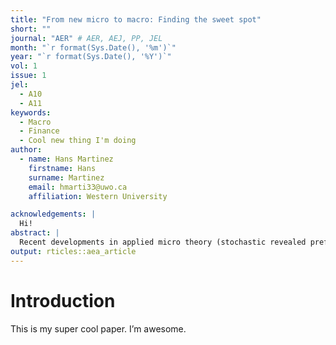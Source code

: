 ```yaml
---
title: "From new micro to macro: Finding the sweet spot"
short: ""
journal: "AER" # AER, AEJ, PP, JEL
month: "`r format(Sys.Date(), '%m')`"
year: "`r format(Sys.Date(), '%Y')`"
vol: 1
issue: 1
jel:
  - A10
  - A11
keywords:
  - Macro
  - Finance
  - Cool new thing I'm doing
author:
  - name: Hans Martinez
    firstname: Hans
    surname: Martinez
    email: hmarti33@uwo.ca
    affiliation: Western University 

acknowledgements: |
  Hi!
abstract: |
  Recent developments in applied micro theory (stochastic revealed preferences) can test rationality non-parametrically and allow for full heterogeneity in utility functions. In doing so, however, they have to abandon the hope of recovering the distributions of agents and thus can’t be used in applied macro settings. We show how to recover the agents’ distribution by imposing minimal assumptions. We then apply this method to a simple general equilibrium setting in which agents differ in their risk aversion and have access to a set of assets with different risks and yields. We then test the implications in the data and find that the agent’s heterogeneity accounts significantly for risk premia. 
output: rticles::aea_article
---
```


# Introduction {-}

This is my super cool paper. I'm awesome.

